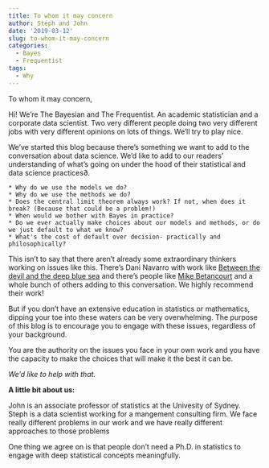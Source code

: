 ```yaml
---
title: To whom it may concern
author: Steph and John
date: '2019-03-12'
slug: to-whom-it-may-concern
categories:
  - Bayes
  - Frequentist
tags:
  - Why
---
```


To whom it may concern,

Hi! We're The Bayesian and The Frequentist. An academic statistician and a corporate data scientist. Two very different people doing two very different jobs with very different opinions on lots of things. We'll try to play nice.

We've started this blog because there's something we want to add to the conversation about data science. We'd like to add to our readers' understanding of what's going on under the hood of their statistical and data science practices∂.

    * Why do we use the models we do?
    * Why do we use the methods we do?
    * Does the central limit theorem always work? If not, when does it break? (Because that could be a problem!)
    * When would we bother with Bayes in practice?
    * Do we ever actually make choices about our models and methods, or do we just default to what we know?
    * What's the cost of default over decision- practically and philosophically?
    
This isn't to say that there aren't already some extraordinary thinkers working on issues like this. There's Dani Navarro with work like [Between the devil and the deep blue sea](https://link.springer.com/article/10.1007/s42113-018-0019-z) and there's people like [Mike Betancourt](https://betanalpha.github.io/writing/) and a whole bunch of others adding to this conversation. We highly recommend their work!

But if you don't have an extensive education in statistics or mathematics, dipping your toe into these waters can be very overwhelming. The purpose of this blog is to encourage you to engage with these issues, regardless of your background.

You are the authority on the issues you face in your own work and you have the capacity to make the choices that will make it the best it can be. 

_We'd like to help with that._


  
    
      
      



__A little bit about us:__

John is an associate professor of statistics at the Univesity of Sydney. Steph is a data scientist working for a mangement consulting firm. We face really different problems in our work and we have really different approaches to those problems 

One thing we agree on is that people don't need a Ph.D. in statistics to engage with deep statistical concepts meaningfully.

